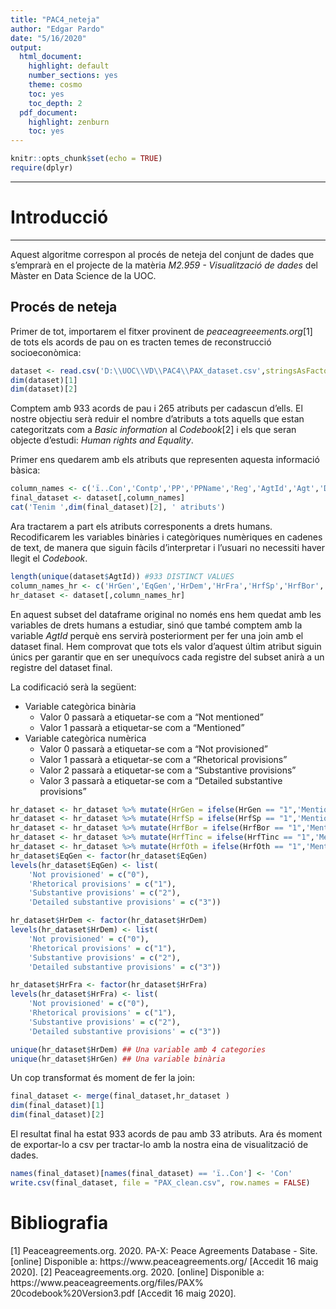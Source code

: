 ```yaml
---
title: "PAC4_neteja"
author: "Edgar Pardo"
date: "5/16/2020"
output:
  html_document:
    highlight: default
    number_sections: yes
    theme: cosmo
    toc: yes
    toc_depth: 2
  pdf_document:
    highlight: zenburn
    toc: yes
---
```


```r
knitr::opts_chunk$set(echo = TRUE)
require(dplyr)
```

*****
# Introducció
*****

Aquest algoritme correspon al procés de neteja del conjunt de dades que s'emprarà en el projecte de la matèria *M2.959 - Visualització de dades* del Màster en Data Science de la UOC.

## Procés de neteja

Primer de tot, importarem el fitxer provinent de *peaceagreeements.org*[1] de tots els acords de pau on es tracten temes de reconstrucció socioeconòmica:

```r
dataset <- read.csv('D:\\UOC\\VD\\PAC4\\PAX_dataset.csv',stringsAsFactors = FALSE)
dim(dataset)[1]
dim(dataset)[2]
```
Comptem amb 933 acords de pau i 265 atributs per cadascun d'ells. El nostre objectiu serà reduir el nombre d'atributs a tots aquells que estan categoritzats com a *Basic information* al *Codebook*[2] i els que seran objecte d'estudi: *Human rights and Equality*.

Primer ens quedarem amb els atributs que representen aquesta informació bàsica:

```r
column_names <- c('ï..Con','Contp','PP','PPName','Reg','AgtId','Agt','Dat','Status','Lgt','N_characters','Agtp','Stage','StageSub','Part','ThrdPart','OthAgr','Loc1ISO','Loc2ISO','Loc1GWNO','Loc2GWNO','UcdpCon','UcdpAgr','PamAgr','CowWar')
final_dataset <- dataset[,column_names]
cat('Tenim ',dim(final_dataset)[2], ' atributs')
```
Ara tractarem a part els atributs corresponents a drets humans. Recodificarem les variables binàries i categòriques numèriques en cadenes de text, de manera que siguin fàcils d'interpretar i l'usuari no necessiti haver llegit el *Codebook*.


```r
length(unique(dataset$AgtId)) #933 DISTINCT VALUES
column_names_hr <- c('HrGen','EqGen','HrDem','HrFra','HrfSp','HrfBor','HrfTinc','HrfOth','AgtId')
hr_dataset <- dataset[,column_names_hr]
```

En aquest subset del dataframe original no només ens hem quedat amb les variables de drets humans a estudiar, sinó que també comptem amb la variable *AgtId* perquè ens servirà posteriorment per fer una join amb el dataset final. Hem comprovat que tots els valor d'aquest últim atribut siguin únics per garantir que en ser unequívocs cada registre del subset anirà a un registre del dataset final.

La codificació serà la següent:

- Variable categòrica binària
  - Valor 0 passarà a etiquetar-se com a “Not mentioned”
  - Valor 1 passarà a etiquetar-se com a “Mentioned”
- Variable categòrica numèrica
  - Valor 0 passarà a etiquetar-se com a “Not provisioned”
  - Valor 1 passarà a etiquetar-se com a “Rhetorical provisions”
  - Valor 2 passarà a etiquetar-se com a “Substantive provisions”
  - Valor 3 passarà a etiquetar-se com a “Detailed substantive provisions”

```r
hr_dataset <- hr_dataset %>% mutate(HrGen = ifelse(HrGen == "1",'Mentioned','Not mentioned'))
hr_dataset <- hr_dataset %>% mutate(HrfSp = ifelse(HrfSp == "1",'Mentioned','Not mentioned'))
hr_dataset <- hr_dataset %>% mutate(HrfBor = ifelse(HrfBor == "1",'Mentioned','Not mentioned'))
hr_dataset <- hr_dataset %>% mutate(HrfTinc = ifelse(HrfTinc == "1",'Mentioned','Not mentioned'))
hr_dataset <- hr_dataset %>% mutate(HrfOth = ifelse(HrfOth == "1",'Mentioned','Not mentioned'))
hr_dataset$EqGen <- factor(hr_dataset$EqGen)
levels(hr_dataset$EqGen) <- list(
    'Not provisioned' = c("0"),
    'Rhetorical provisions' = c("1"),
    'Substantive provisions' = c("2"),
    'Detailed substantive provisions' = c("3"))

hr_dataset$HrDem <- factor(hr_dataset$HrDem)
levels(hr_dataset$HrDem) <- list(
    'Not provisioned' = c("0"),
    'Rhetorical provisions' = c("1"),
    'Substantive provisions' = c("2"),
    'Detailed substantive provisions' = c("3"))

hr_dataset$HrFra <- factor(hr_dataset$HrFra)
levels(hr_dataset$HrFra) <- list(
    'Not provisioned' = c("0"),
    'Rhetorical provisions' = c("1"),
    'Substantive provisions' = c("2"),
    'Detailed substantive provisions' = c("3"))

```

```r
unique(hr_dataset$HrDem) ## Una variable amb 4 categories
unique(hr_dataset$HrGen) ## Una variable binària
```
Un cop transformat és moment de fer la join:
```r
final_dataset <- merge(final_dataset,hr_dataset )
dim(final_dataset)[1]
dim(final_dataset)[2]
```
El resultat final ha estat 933 acords de pau amb 33 atributs. Ara és moment de exportar-lo a csv per tractar-lo amb la nostra eina de visualització de dades.

```r
names(final_dataset)[names(final_dataset) == 'ï..Con'] <- 'Con'
write.csv(final_dataset, file = "PAX_clean.csv", row.names = FALSE)
```

# Bibliografia

[1] Peaceagreements.org. 2020. PA-X: Peace Agreements Database - Site. [online] Disponible a:
https://www.peaceagreements.org/ [Accedit 16 maig 2020].
[2] Peaceagreements.org. 2020. [online] Disponible a: https://www.peaceagreements.org/files/PAX%
20codebook%20Version3.pdf [Accedit 16 maig 2020].



